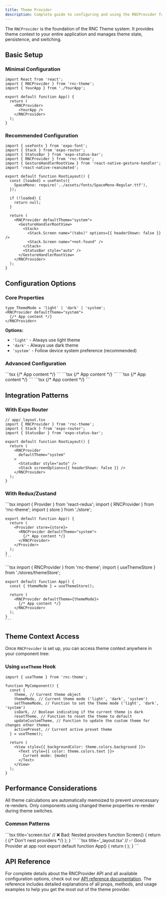 ```yaml
---
title: Theme Provider
description: Complete guide to configuring and using the RNCProvider for theme management in your React Native application.
---
```



The `RNCProvider` is the foundation of the RNC Theme system. It provides theme context to your entire application and manages theme state, persistence, and switching.

## Basic Setup

### Minimal Configuration

```tsx
import React from 'react';
import { RNCProvider } from 'rnc-theme';
import { YourApp } from './YourApp';

export default function App() {
  return (
    <RNCProvider>
      <YourApp />
    </RNCProvider>
  );
}
```

### Recommended Configuration

```tsx title="_layout.tsx"
import { useFonts } from 'expo-font';
import { Stack } from 'expo-router';
import { StatusBar } from 'expo-status-bar';
import { RNCProvider } from 'rnc-theme';
import { GestureHandlerRootView } from 'react-native-gesture-handler';
import 'react-native-reanimated';

export default function RootLayout() {
  const [loaded] = useFonts({
    SpaceMono: require('../assets/fonts/SpaceMono-Regular.ttf'),
  });

  if (!loaded) {
    return null;
  }

  return (
    <RNCProvider defaultTheme="system">
      <GestureHandlerRootView>
        <Stack>
          <Stack.Screen name="(tabs)" options={{ headerShown: false }} />
          <Stack.Screen name="+not-found" />
        </Stack>
        <StatusBar style="auto" />
      </GestureHandlerRootView>
    </RNCProvider>
  );
}
```

## Configuration Options

### Core Properties


  ```tsx
  type ThemeMode = 'light' | 'dark' | 'system';
  <RNCProvider defaultTheme="system">
    {/* App content */}
  </RNCProvider>
  ```
  **Options:**
  - `'light'` - Always use light theme
  - `'dark'` - Always use dark theme
  - `'system'` - Follow device system preference (recommended)

### Advanced Configuration

<Tabs>
  <TabItem label="Toast Configuration">
    ```tsx
    <RNCProvider toast={{
        maxToasts: 4, // Maximum number of toasts
        position: "bottom", // 'top' | 'bottom'
      }}>
      {/* App content */}
    </RNCProvider>
    ```
  </TabItem>

  <TabItem label="i18n Configuration">
    ```tsx
    <RNCProvider
      i18nConfig={{
        defaultLocale: "en", // Default locale
        translations: {
          en: {
            /* English translations */
          },
          id: {
            /* Indonesian translations */
          },
        },
      }}>
      {/* App content */}
    </RNCProvider>
    ```
  </TabItem>

  <TabItem label="Bottom Sheet Props">
    ```tsx
    <RNCProvider bottomSheetProps={{
        backgroundColor: "rgba(0, 0, 0, 0.5)", // Background color for bottom sheets
        // and more
      }}>
      {/* App content */}
    </RNCProvider>
    ```
  </TabItem>

  <TabItem label="Global Theme">
    ```tsx
    <RNCProvider
      customDarkTheme={{}} // for dark theme
      customLightTheme={{}} // for light theme
    >
      {/* App content */}
    </RNCProvider>
    ```
  </TabItem>
</Tabs>

## Integration Patterns

### With Expo Router

```tsx
// app/_layout.tsx
import { RNCProvider } from 'rnc-theme';
import { Stack } from 'expo-router';
import { StatusBar } from 'expo-status-bar';

export default function RootLayout() {
  return (
    <RNCProvider
      defaultTheme="system"
    >
      <StatusBar style="auto" />
      <Stack screenOptions={{ headerShown: false }} />
    </RNCProvider>
  );
}
```

### With Redux/Zustand

<Tabs>
  <TabItem label="Redux">
    ```tsx
    import { Provider } from 'react-redux';
    import { RNCProvider } from 'rnc-theme';
    import { store } from './store';

    export default function App() {
      return (
        <Provider store={store}>
          <RNCProvider defaultTheme="system">
            {/* App content */}
          </RNCProvider>
        </Provider>
      );
    }
    ```
  </TabItem>

  <TabItem label="Zustand">
    ```tsx
    import { RNCProvider } from 'rnc-theme';
    import { useThemeStore } from './stores/themeStore';

    export default function App() {
      const { themeMode } = useThemeStore();

      return (
        <RNCProvider defaultTheme={themeMode}>
          {/* App content */}
        </RNCProvider>
      );
    }
    ```
  </TabItem>
</Tabs>


## Theme Context Access

Once `RNCProvider` is set up, you can access theme context anywhere in your component tree:

### Using `useTheme` Hook

```tsx
import { useTheme } from 'rnc-theme';

function MyComponent() {
  const {
    theme, // Current theme object
    themeMode, // Current theme mode ('light', 'dark', 'system')
    setThemeMode, // Function to set the theme mode ('light', 'dark', 'system')
    isDark, // Boolean indicating if the current theme is dark
    resetTheme, // Function to reset the theme to default
    updateCustomTheme, // Function to update the custom theme for changes other themes
    activePreset, // Current active preset theme
  } = useTheme();

  return (
    <View style={{ backgroundColor: theme.colors.background }}>
      <Text style={{ color: theme.colors.text }}>
        Current mode: {mode}
      </Text>
    </View>
  );
}
```

## Performance Considerations

<CardGrid>
  <Card title="Memoization" icon="rocket">
    All theme calculations are automatically memoized to prevent unnecessary re-renders.
  </Card>
  <Card title="Efficient Updates" icon="setting">
    Only components using changed theme properties re-render during theme switches.
  </Card>
</CardGrid>

### Common Patterns

<Tabs>
  <TabItem label='❌ Bad'>
    ```tsx title='screen.tsx'
    // ❌ Bad: Nested providers
    function Screen() {
      return (
        <RNCProvider> {/* Don't nest providers */}
          <Content />
        </RNCProvider>
      );
    }
    ```
  </TabItem>
  <TabItem label='✅ Good'>
    ```tsx title='_layout.tsx'
    // ✅ Good: Provider at app root
    export default function App() {
      return (
        <RNCProvider defaultTheme="system">
          <NavigationContainer>
            <AppNavigator />
          </NavigationContainer>
        </RNCProvider>
      );
    }
    ```
  </TabItem>
</Tabs>

## API Reference

<Card title="Need more details?" icon="open-book">
  For complete details about the RNCProvider API and all available configuration options, check out our <a href="/api/provider">API reference documentation</a>. The reference includes detailed explanations of all props, methods, and usage examples to help you get the most out of the theme provider.
</Card>
